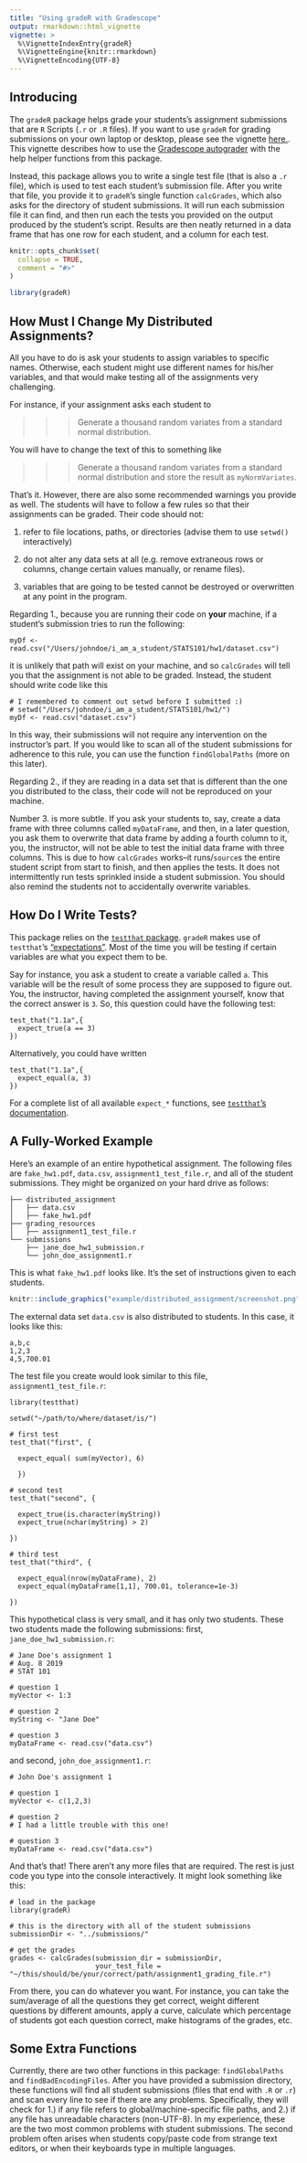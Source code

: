 ```yaml
---
title: "Using gradeR with Gradescope"
output: rmarkdown::html_vignette
vignette: >
  %\VignetteIndexEntry{gradeR}
  %\VignetteEngine{knitr::rmarkdown}
  %\VignetteEncoding{UTF-8}
---
```


## Introducing 

The `gradeR` package helps grade your students's assignment submissions that are `R` Scripts (`.r` or `.R` files). If you want to use `gradeR` for grading submissions on your own laptop or desktop, please see the vignette [here.](https://cran.r-project.org/web/packages/gradeR/vignettes/gradeR.html). This vignette describes how to use the [Gradescope autograder](https://gradescope-autograders.readthedocs.io/en/latest/) with the help helper functions from this package.


Instead, this package allows you to write a single test file (that is also a `.r` file), which is used to test each student's submission file. After you write that file, you provide it to `gradeR`'s single function `calcGrades`, which also asks for the directory of student submissions. It will run each submission file it can find, and then run each the tests you provided on the output produced by the student's script. Results are then neatly returned in a data frame that has one row for each student, and a column for each test.

```r
knitr::opts_chunk$set(
  collapse = TRUE,
  comment = "#>"
)
```

```r
library(gradeR)
```


## How Must I Change My Distributed Assignments?

All you have to do is ask your students to assign variables to specific names. Otherwise, each student might use different names for his/her variables, and that would make testing all of the assignments very challenging. 

For instance, if your assignment asks each student to

>>> Generate a thousand random variates from a standard normal distribution.

You will have to change the text of this to something like 

>>> Generate a thousand random variates from a standard normal distribution and store the result as `myNormVariates`.

That's it. However, there are also some recommended warnings you provide as well. The students will have to follow a few rules so that their assignments can be graded. Their code should not:

1. refer to file locations, paths, or directories (advise them to use `setwd()` interactively)

2. do not alter any data sets at all (e.g. remove extraneous rows or columns, change certain values manually, or rename files).

3. variables that are going to be tested cannot be destroyed or overwritten at any point in the program. 

Regarding 1., because you are running their code on **your** machine, if a student's submission tries to run the following:

```
myDf <- read.csv("/Users/johndoe/i_am_a_student/STATS101/hw1/dataset.csv")
```

it is unlikely that path will exist on your machine, and so `calcGrades` will tell you that the assignment is not able to be graded. Instead, the student should write code like this

```
# I remembered to comment out setwd before I submitted :)
# setwd("/Users/johndoe/i_am_a_student/STATS101/hw1/") 
myDf <- read.csv("dataset.csv")
```

In this way, their submissions will not require any intervention on the instructor's part. If you would like to scan all of the student submissions for adherence to this rule, you can use the function `findGlobalPaths` (more on this later).

Regarding 2., if they are reading in a data set that is different than the one you distributed to the class, their code will not be reproduced on your machine. 

Number 3. is more subtle. If you ask your students to, say, create a data frame with three columns called `myDataFrame`, and then, in a later question, you ask them to overwrite that data frame by adding a fourth column to it, you, the instructor, will not be able to test the initial data frame with three columns. This is due to how `calcGrades` works--it runs/`source`s the entire student script from start to finish, and then applies the tests. It does not intermittently run tests sprinkled inside a student submission. You should also remind the students not to accidentally overwrite variables.

## How Do I Write Tests?

This package relies on the [`testthat` package](https://testthat.r-lib.org/). `gradeR` makes use of `testthat`'s  ["expectations"](https://testthat.r-lib.org/reference/index.html). Most of the time you will be testing if certain variables are what you expect them to be. 

Say for instance, you ask a student to create a variable called `a`. This variable will be the result of some process they are supposed to figure out. You, the instructor, having completed the assignment yourself, know that the correct answer is `3`. So, this question could have the following test:

```
test_that("1.1a",{
  expect_true(a == 3)
})
```

Alternatively, you could have written 

```
test_that("1.1a",{
  expect_equal(a, 3)
})
```

For a complete list of all available `expect_*` functions, see [`testthat`'s documentation](https://testthat.r-lib.org/reference/index.html).


## A Fully-Worked Example

Here's an example of an entire hypothetical assignment. The following files are `fake_hw1.pdf`, `data.csv`, `assignment1_test_file.r`, and all of the student submissions. They might be organized on your hard drive as follows:

```
├── distributed_assignment
│   ├── data.csv
│   ├── fake_hw1.pdf
├── grading_resources
│   ├── assignment1_test_file.r
└── submissions
    ├── jane_doe_hw1_submission.r
    └── john_doe_assignment1.r
```

This is what `fake_hw1.pdf` looks like. It's the set of instructions given to each students.

```r
knitr::include_graphics("example/distributed_assignment/screenshot.png")
```

The external data set `data.csv` is also distributed to students. In this case, it looks like this:
```
a,b,c
1,2,3
4,5,700.01
```

The test file you create would look similar to this file, `assignment1_test_file.r`:

```
library(testthat)

setwd("~/path/to/where/dataset/is/")

# first test
test_that("first", {
  
  expect_equal( sum(myVector), 6) 

  })

# second test
test_that("second", {

  expect_true(is.character(myString))
  expect_true(nchar(myString) > 2)

})

# third test
test_that("third", {

  expect_equal(nrow(myDataFrame), 2)
  expect_equal(myDataFrame[1,1], 700.01, tolerance=1e-3)

})
```

This hypothetical class is very small, and it has only two students. These two students made the following submissions: first, `jane_doe_hw1_submission.r`:

```
# Jane Doe's assignment 1
# Aug. 8 2019
# STAT 101

# question 1
myVector <- 1:3

# question 2
myString <- "Jane Doe"

# question 3
myDataFrame <- read.csv("data.csv")
```
and second, `john_doe_assignment1.r`:

```
# John Doe's assignment 1

# question 1
myVector <- c(1,2,3)

# question 2
# I had a little trouble with this one!

# question 3
myDataFrame <- read.csv("data.csv")
```

And that's that! There aren't any more files that are required. The rest is just code you type into the console interactively. It might look something like this: 

```
# load in the package
library(gradeR)

# this is the directory with all of the student submissions
submissionDir <- "../submissions/"

# get the grades
grades <- calcGrades(submission_dir = submissionDir, 
                     your_test_file = "~/this/should/be/your/correct/path/assignment1_grading_file.r")
```

From there, you can do whatever you want. For instance, you can take the sum/average of all the questions they get correct, weight different questions by different amounts, apply a curve, calculate which percentage of students got each question correct, make histograms of the grades, etc. 


## Some Extra Functions

Currently, there are two other functions in this package: `findGlobalPaths` and `findBadEncodingFiles`. After you have provided a submission directory, these functions will find all student submissions (files that end with `.R` or `.r`) and scan every line to see if there are any problems. Specifically, they will check for 1.) if any file refers to global/machine-specific file paths, and 2.) if any file has unreadable characters (non-UTF-8). In my experience, these are the two most common problems with student submissions. The second problem often arises when students copy/paste code from strange text editors, or when their keyboards type in multiple languages.
